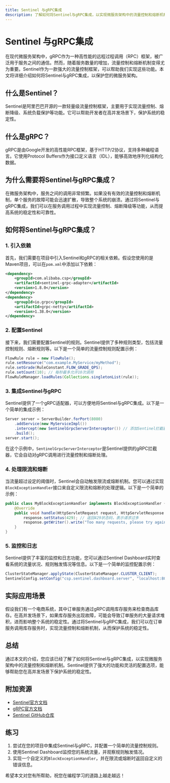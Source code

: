 ```yaml
---
title: Sentinel 与gRPC集成
description: 了解如何将Sentinel与gRPC集成，以实现微服务架构中的流量控制和熔断机制。
---
```


# Sentinel 与gRPC集成

在现代微服务架构中，gRPC作为一种高性能的远程过程调用（RPC）框架，被广泛用于服务之间的通信。然而，随着服务数量的增加，流量控制和熔断机制变得尤为重要。Sentinel作为一款强大的流量控制框架，可以帮助我们实现这些功能。本文将详细介绍如何将Sentinel与gRPC集成，以保护您的微服务架构。

## 什么是Sentinel？

Sentinel是阿里巴巴开源的一款轻量级流量控制框架，主要用于实现流量控制、熔断降级、系统负载保护等功能。它可以帮助开发者在高并发场景下，保护系统的稳定性。

## 什么是gRPC？

gRPC是由Google开发的高性能RPC框架，基于HTTP/2协议，支持多种编程语言。它使用Protocol Buffers作为接口定义语言（IDL），能够高效地序列化结构化数据。

## 为什么需要将Sentinel与gRPC集成？

在微服务架构中，服务之间的调用非常频繁。如果没有有效的流量控制和熔断机制，单个服务的故障可能会迅速扩散，导致整个系统的崩溃。通过将Sentinel与gRPC集成，我们可以在服务调用过程中实现流量控制、熔断降级等功能，从而提高系统的稳定性和可靠性。

## 如何将Sentinel与gRPC集成？

### 1. 引入依赖

首先，我们需要在项目中引入Sentinel和gRPC的相关依赖。假设您使用的是Maven项目，可以在`pom.xml`中添加以下依赖：

```xml
<dependency>
    <groupId>com.alibaba.csp</groupId>
    <artifactId>sentinel-grpc-adapter</artifactId>
    <version>1.8.0</version>
</dependency>
<dependency>
    <groupId>io.grpc</groupId>
    <artifactId>grpc-netty</artifactId>
    <version>1.38.0</version>
</dependency>
```

### 2. 配置Sentinel

接下来，我们需要配置Sentinel的规则。Sentinel提供了多种规则类型，包括流量控制规则、熔断规则等。以下是一个简单的流量控制规则配置示例：

```java
FlowRule rule = new FlowRule();
rule.setResource("com.example.MyService/myMethod");
rule.setGrade(RuleConstant.FLOW_GRADE_QPS);
rule.setCount(10); // 每秒最多允许10次调用
FlowRuleManager.loadRules(Collections.singletonList(rule));
```

### 3. 集成Sentinel与gRPC

Sentinel提供了一个gRPC适配器，可以方便地将Sentinel与gRPC集成。以下是一个简单的集成示例：

```java
Server server = ServerBuilder.forPort(8080)
    .addService(new MyServiceImpl())
    .intercept(new SentinelGrpcServerInterceptor()) // 添加Sentinel拦截器
    .build();
server.start();
```

在这个示例中，`SentinelGrpcServerInterceptor`是Sentinel提供的gRPC拦截器，它会自动对gRPC调用进行流量控制和熔断处理。

### 4. 处理限流和熔断

当流量超过设定的阈值时，Sentinel会自动触发限流或熔断机制。您可以通过实现`BlockExceptionHandler`接口来自定义限流和熔断的处理逻辑。以下是一个简单的示例：

```java
public class MyBlockExceptionHandler implements BlockExceptionHandler {
    @Override
    public void handle(HttpServletRequest request, HttpServletResponse response, BlockException e) throws Exception {
        response.setStatus(429); // 返回429状态码，表示请求过多
        response.getWriter().write("Too many requests, please try again later.");
    }
}
```

### 5. 监控和日志

Sentinel提供了丰富的监控和日志功能，您可以通过Sentinel Dashboard实时查看系统的流量状况、规则触发情况等信息。以下是一个简单的监控配置示例：

```java
ClusterStateManager.applyState(ClusterStateManager.CLUSTER_CLIENT);
SentinelConfig.setConfig("csp.sentinel.dashboard.server", "localhost:8080");
```

## 实际应用场景

假设我们有一个电商系统，其中订单服务通过gRPC调用库存服务来检查商品库存。在高并发场景下，如果库存服务出现故障，可能会导致订单服务的大量请求堆积，进而影响整个系统的稳定性。通过将Sentinel与gRPC集成，我们可以在订单服务调用库存服务时，实现流量控制和熔断机制，从而保护系统的稳定性。

## 总结

通过本文的介绍，您应该已经了解了如何将Sentinel与gRPC集成，以实现微服务架构中的流量控制和熔断机制。Sentinel提供了强大的功能和灵活的配置选项，能够帮助您在高并发场景下保护系统的稳定性。

## 附加资源

- [Sentinel官方文档](https://sentinelguard.io/)
- [gRPC官方文档](https://grpc.io/)
- [Sentinel GitHub仓库](https://github.com/alibaba/Sentinel)

## 练习

1. 尝试在您的项目中集成Sentinel与gRPC，并配置一个简单的流量控制规则。
2. 使用Sentinel Dashboard监控您的系统流量，并观察规则触发情况。
3. 实现一个自定义的`BlockExceptionHandler`，并在限流或熔断时返回自定义的错误信息。

希望本文对您有所帮助，祝您在编程学习的道路上越走越远！